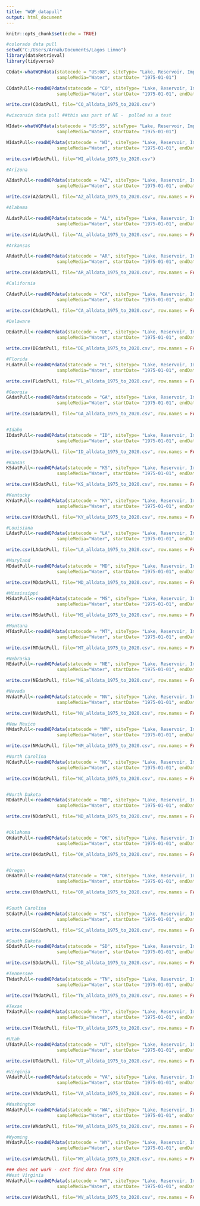 ---
title: "WQP_datapull"
output: html_document
---

```{r setup, include=FALSE}
knitr::opts_chunk$set(echo = TRUE)
```

```{r}
#colorado data pull
setwd("C:/Users/Arnab/Documents/Lagos Limno")
library(dataRetrieval)
library(tidyverse)

COdat<-whatWQPdata(statecode = "US:08", siteType= "Lake, Reservoir, Impoundment",
                   sampleMedia="Water", startDate= "1975-01-01")

COdatPull<-readWQPdata(statecode = "CO", siteType= "Lake, Reservoir, Impoundment",
                   sampleMedia="Water", startDate= "1975-01-01", endDate="2020-11-20")

write.csv(COdatPull, file="CO_alldata_1975_to_2020.csv")


```

```{r}
#wisconsin data pull ##this was part of NE -  pulled as a test

WIdat<-whatWQPdata(statecode = "US:55", siteType= "Lake, Reservoir, Impoundment",
                   sampleMedia="Water", startDate= "1975-01-01")

WIdatPull<-readWQPdata(statecode = "WI", siteType= "Lake, Reservoir, Impoundment",
                   sampleMedia="Water", startDate= "1975-01-01", endDate="2020-11-20") #maybe have comma - row.names.. figure this out

write.csv(WIdatPull, file="WI_alldata_1975_to_2020.csv")

```

```{r}
#Arizona

AZdatPull<-readWQPdata(statecode = "AZ", siteType= "Lake, Reservoir, Impoundment",
                   sampleMedia="Water", startDate= "1975-01-01", endDate="2020-11-20")

write.csv(AZdatPull, file="AZ_alldata_1975_to_2020.csv", row.names = FALSE)
```


```{r}
#Alabama

ALdatPull<-readWQPdata(statecode = "AL", siteType= "Lake, Reservoir, Impoundment",
                   sampleMedia="Water", startDate= "1975-01-01", endDate="2020-11-20")

write.csv(ALdatPull, file="AL_alldata_1975_to_2020.csv", row.names = FALSE)

```


```{r}
#Arkansas

ARdatPull<-readWQPdata(statecode = "AR", siteType= "Lake, Reservoir, Impoundment",
                   sampleMedia="Water", startDate= "1975-01-01", endDate="2020-11-20")

write.csv(ARdatPull, file="AR_alldata_1975_to_2020.csv", row.names = FALSE)
```

```{r}
#California

CAdatPull<-readWQPdata(statecode = "CA", siteType= "Lake, Reservoir, Impoundment",
                   sampleMedia="Water", startDate= "1975-01-01", endDate="2020-11-20")

write.csv(CAdatPull, file="CA_alldata_1975_to_2020.csv", row.names = FALSE)
```


```{r}
#Delaware

DEdatPull<-readWQPdata(statecode = "DE", siteType= "Lake, Reservoir, Impoundment",
                   sampleMedia="Water", startDate= "1975-01-01", endDate="2020-11-20")

write.csv(DEdatPull, file="DE_alldata_1975_to_2020.csv", row.names = FALSE)
```

```{r}
#Florida
FLdatPull<-readWQPdata(statecode = "FL", siteType= "Lake, Reservoir, Impoundment",
                   sampleMedia="Water", startDate= "1975-01-01", endDate="2020-11-20")

write.csv(FLdatPull, file="FL_alldata_1975_to_2020.csv", row.names = FALSE)
```

```{r}
#Georgia
GAdatPull<-readWQPdata(statecode = "GA", siteType= "Lake, Reservoir, Impoundment",
                   sampleMedia="Water", startDate= "1975-01-01", endDate="2020-11-20")

write.csv(GAdatPull, file="GA_alldata_1975_to_2020.csv", row.names = FALSE)
```

```{r}
```


```{r}
#Idaho
IDdatPull<-readWQPdata(statecode = "ID", siteType= "Lake, Reservoir, Impoundment",
                   sampleMedia="Water", startDate= "1975-01-01", endDate="2020-11-20")

write.csv(IDdatPull, file="ID_alldata_1975_to_2020.csv", row.names = FALSE)
```

```{r}
#Kansas
KSdatPull<-readWQPdata(statecode = "KS", siteType= "Lake, Reservoir, Impoundment",
                   sampleMedia="Water", startDate= "1975-01-01", endDate="2020-11-20")

write.csv(KSdatPull, file="KS_alldata_1975_to_2020.csv", row.names = FALSE)
```

```{r}
#Kentucky
KYdatPull<-readWQPdata(statecode = "KY", siteType= "Lake, Reservoir, Impoundment",
                   sampleMedia="Water", startDate= "1975-01-01", endDate="2020-11-20")

write.csv(KYdatPull, file="KY_alldata_1975_to_2020.csv", row.names = FALSE)
```

```{r}
#Louisiana
LAdatPull<-readWQPdata(statecode = "LA", siteType= "Lake, Reservoir, Impoundment",
                   sampleMedia="Water", startDate= "1975-01-01", endDate="2020-11-20")

write.csv(LAdatPull, file="LA_alldata_1975_to_2020.csv", row.names = FALSE)


```

```{r}

#Maryland
MDdatPull<-readWQPdata(statecode = "MD", siteType= "Lake, Reservoir, Impoundment",
                   sampleMedia="Water", startDate= "1975-01-01", endDate="2020-11-20")

write.csv(MDdatPull, file="MD_alldata_1975_to_2020.csv", row.names = FALSE)
```

```{r}
#Mississippi
MSdatPull<-readWQPdata(statecode = "MS", siteType= "Lake, Reservoir, Impoundment",
                   sampleMedia="Water", startDate= "1975-01-01", endDate="2020-11-20")

write.csv(MSdatPull, file="MS_alldata_1975_to_2020.csv", row.names = FALSE)
```

```{r}
#Montana
MTdatPull<-readWQPdata(statecode = "MT", siteType= "Lake, Reservoir, Impoundment",
                   sampleMedia="Water", startDate= "1975-01-01", endDate="2020-11-20")

write.csv(MTdatPull, file="MT_alldata_1975_to_2020.csv", row.names = FALSE)
```

```{r}
#Nebraska
NEdatPull<-readWQPdata(statecode = "NE", siteType= "Lake, Reservoir, Impoundment",
                   sampleMedia="Water", startDate= "1975-01-01", endDate="2020-11-20")

write.csv(NEdatPull, file="NE_alldata_1975_to_2020.csv", row.names = FALSE)
```

```{r}
#Nevada
NVdatPull<-readWQPdata(statecode = "NV", siteType= "Lake, Reservoir, Impoundment",
                   sampleMedia="Water", startDate= "1975-01-01", endDate="2020-11-20")

write.csv(NVdatPull, file="NV_alldata_1975_to_2020.csv", row.names = FALSE)

```


```{r}
#New Mexico
NMdatPull<-readWQPdata(statecode = "NM", siteType= "Lake, Reservoir, Impoundment",
                   sampleMedia="Water", startDate= "1975-01-01", endDate="2020-11-20")

write.csv(NMdatPull, file="NM_alldata_1975_to_2020.csv", row.names = FALSE)

#North Carolina
NCdatPull<-readWQPdata(statecode = "NC", siteType= "Lake, Reservoir, Impoundment",
                   sampleMedia="Water", startDate= "1975-01-01", endDate="2020-11-20")

write.csv(NCdatPull, file="NC_alldata_1975_to_2020.csv", row.names = FALSE)


#North Dakota
NDdatPull<-readWQPdata(statecode = "ND", siteType= "Lake, Reservoir, Impoundment",
                   sampleMedia="Water", startDate= "1975-01-01", endDate="2020-11-20")

write.csv(NDdatPull, file="ND_alldata_1975_to_2020.csv", row.names = FALSE)


#Oklahoma
OKdatPull<-readWQPdata(statecode = "OK", siteType= "Lake, Reservoir, Impoundment",
                   sampleMedia="Water", startDate= "1975-01-01", endDate="2020-11-20")

write.csv(OKdatPull, file="OK_alldata_1975_to_2020.csv", row.names = FALSE)


#Oregon
ORdatPull<-readWQPdata(statecode = "OR", siteType= "Lake, Reservoir, Impoundment",
                   sampleMedia="Water", startDate= "1975-01-01", endDate="2020-11-20")

write.csv(ORdatPull, file="OR_alldata_1975_to_2020.csv", row.names = FALSE)


#South Carolina
SCdatPull<-readWQPdata(statecode = "SC", siteType= "Lake, Reservoir, Impoundment",
                   sampleMedia="Water", startDate= "1975-01-01", endDate="2020-11-20")

write.csv(SCdatPull, file="SC_alldata_1975_to_2020.csv", row.names = FALSE)

#South Dakota
SDdatPull<-readWQPdata(statecode = "SD", siteType= "Lake, Reservoir, Impoundment",
                   sampleMedia="Water", startDate= "1975-01-01", endDate="2020-11-20")

write.csv(SDdatPull, file="SD_alldata_1975_to_2020.csv", row.names = FALSE)

#Tennessee
TNdatPull<-readWQPdata(statecode = "TN", siteType= "Lake, Reservoir, Impoundment",
                   sampleMedia="Water", startDate= "1975-01-01", endDate="2020-11-20")

write.csv(TNdatPull, file="TN_alldata_1975_to_2020.csv", row.names = FALSE)

#Texas
TXdatPull<-readWQPdata(statecode = "TX", siteType= "Lake, Reservoir, Impoundment",
                   sampleMedia="Water", startDate= "1975-01-01", endDate="2020-11-20")

write.csv(TXdatPull, file="TX_alldata_1975_to_2020.csv", row.names = FALSE)

#Utah
UTdatPull<-readWQPdata(statecode = "UT", siteType= "Lake, Reservoir, Impoundment",
                   sampleMedia="Water", startDate= "1975-01-01", endDate="2020-11-20")

write.csv(UTdatPull, file="UT_alldata_1975_to_2020.csv", row.names = FALSE)

```

```{r}
#Virginia
VAdatPull<-readWQPdata(statecode = "VA", siteType= "Lake, Reservoir, Impoundment",
                   sampleMedia="Water", startDate= "1975-01-01", endDate="2020-11-20")

write.csv(VAdatPull, file="VA_alldata_1975_to_2020.csv", row.names = FALSE)

#Washington
WAdatPull<-readWQPdata(statecode = "WA", siteType= "Lake, Reservoir, Impoundment",
                   sampleMedia="Water", startDate= "1975-01-01", endDate="2020-11-20")

write.csv(WAdatPull, file="WA_alldata_1975_to_2020.csv", row.names = FALSE)

#Wyoming
WYdatPull<-readWQPdata(statecode = "WY", siteType= "Lake, Reservoir, Impoundment",
                   sampleMedia="Water", startDate= "1975-01-01", endDate="2020-11-20")

write.csv(WYdatPull, file="WY_alldata_1975_to_2020.csv", row.names = FALSE)
```

```{r}
### does not work - cant find data from site
#West Virginia
WVdatPull<-readWQPdata(statecode = "WV", siteType= "Lake, Reservoir, Impoundment",
                   sampleMedia="Water", startDate= "1975-01-01", endDate="2020-11-20")

write.csv(WVdatPull, file="WV_alldata_1975_to_2020.csv", row.names = FALSE)


```

